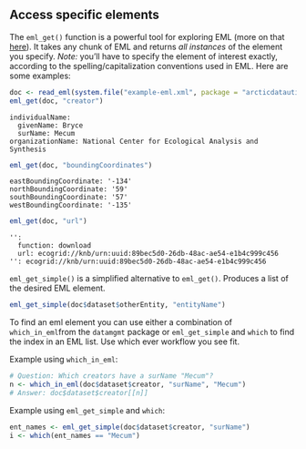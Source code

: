 ## Access specific elements

The `eml_get()` function is a powerful tool for exploring EML (more on that [here](https://ropensci.github.io/EML/)). It takes any chunk of EML and returns _all instances_ of the element you specify. _Note:_ you'll have to specify the element of interest exactly, according to the spelling/capitalization conventions used in EML. Here are some examples:

```r
doc <- read_eml(system.file("example-eml.xml", package = "arcticdatautils"))
eml_get(doc, "creator")
```
```
individualName:
  givenName: Bryce
  surName: Mecum
organizationName: National Center for Ecological Analysis and Synthesis
```

```r
eml_get(doc, "boundingCoordinates")
```
```
eastBoundingCoordinate: '-134'
northBoundingCoordinate: '59'
southBoundingCoordinate: '57'
westBoundingCoordinate: '-135'
```

```r
eml_get(doc, "url")
```
```
'':
  function: download
  url: ecogrid://knb/urn:uuid:89bec5d0-26db-48ac-ae54-e1b4c999c456
'': ecogrid://knb/urn:uuid:89bec5d0-26db-48ac-ae54-e1b4c999c456
```

`eml_get_simple()` is a simplified alternative to `eml_get()`. Produces a list of the desired EML element.

```r
eml_get_simple(doc$dataset$otherEntity, "entityName")
```

To find an eml element you can use either a combination of `which_in_eml`from the `datamgmt` package or `eml_get_simple` and `which` to find the index in an EML list. Use which ever workflow you see 
fit.

Example using `which_in_eml`:

```r
# Question: Which creators have a surName "Mecum"?
n <- which_in_eml(doc$dataset$creator, "surName", "Mecum")
# Answer: doc$dataset$creator[[n]]
```

Example using `eml_get_simple` and `which`:

```r
ent_names <- eml_get_simple(doc$dataset$creator, "surName")
i <- which(ent_names == "Mecum")
```

